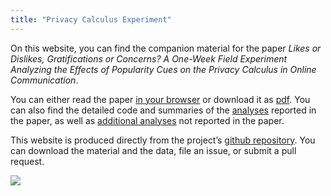 ```yaml
---
title: "Privacy Calculus Experiment"
---
```



On this website, you can find the companion material for the paper _Likes or Dislikes, Gratifications or Concerns? A One-Week Field Experiment Analyzing the Effects of Popularity Cues on the Privacy Calculus in Online Communication_. 

You can either read the paper [in your browser](manuscript.html) or download it as [pdf](manuscript.pdf). You can also find the detailed code and summaries of the [analyses](analyses.html) reported in the paper, as well as [additional analyses](analyses_additional.html) not reported in the paper. 

This website is produced directly from the project's [github repository](https://github.com/XMtRa/like_dislike/tree/main). You can download the material and the data, file an issue, or submit a pull request.

![](figures/website/website_translated.png)
